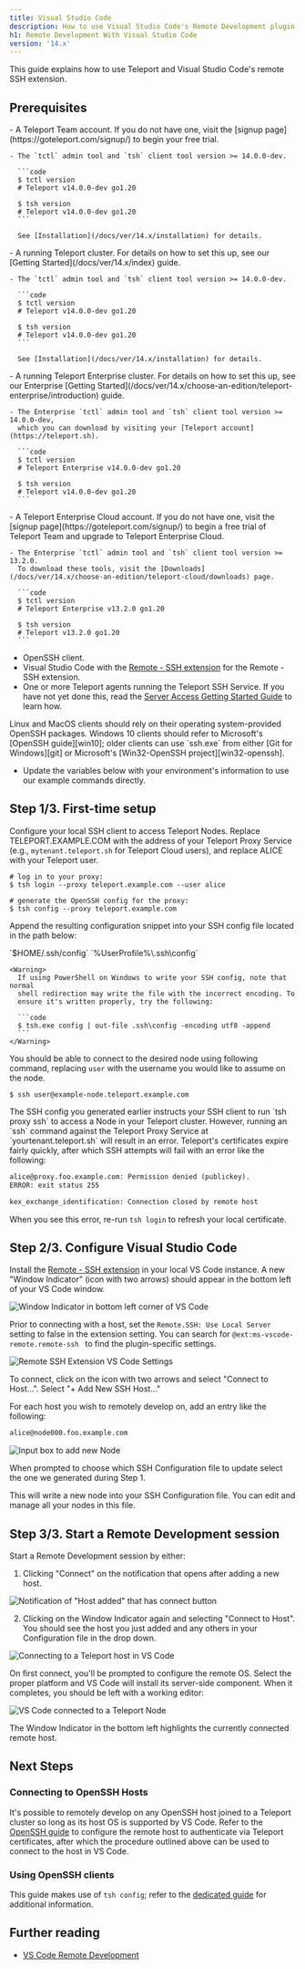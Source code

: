 ```yaml
---
title: Visual Studio Code
description: How to use Visual Studio Code's Remote Development plugin with Teleport
h1: Remote Development With Visual Studio Code
version: '14.x'
---
```


This guide explains how to use Teleport and Visual Studio Code's remote SSH extension.

## Prerequisites

<Tabs>
  <Tab title="Teleport Team">
    - A Teleport Team account. If you do not have one, visit the [signup
      page](https://goteleport.com/signup/) to begin your free trial.

    - The `tctl` admin tool and `tsh` client tool version >= 14.0.0-dev.

      ```code
      $ tctl version
      # Teleport v14.0.0-dev go1.20

      $ tsh version
      # Teleport v14.0.0-dev go1.20
      ```

      See [Installation](/docs/ver/14.x/installation) for details.
  </Tab>

  <Tab title="Teleport Community Edition">
    - A running Teleport cluster. For details on how to set this up, see our
      [Getting Started](/docs/ver/14.x/index) guide.

    - The `tctl` admin tool and `tsh` client tool version >= 14.0.0-dev.

      ```code
      $ tctl version
      # Teleport v14.0.0-dev go1.20

      $ tsh version
      # Teleport v14.0.0-dev go1.20
      ```

      See [Installation](/docs/ver/14.x/installation) for details.
  </Tab>

  <Tab title="Teleport Enterprise">
    - A running Teleport Enterprise cluster. For details on how to set this up, see our Enterprise
      [Getting Started](/docs/ver/14.x/choose-an-edition/teleport-enterprise/introduction) guide.

    - The Enterprise `tctl` admin tool and `tsh` client tool version >= 14.0.0-dev,
      which you can download by visiting your [Teleport account](https://teleport.sh).

      ```code
      $ tctl version
      # Teleport Enterprise v14.0.0-dev go1.20

      $ tsh version
      # Teleport v14.0.0-dev go1.20
      ```
  </Tab>

  <Tab title="Teleport Enterprise Cloud">
    - A Teleport Enterprise Cloud account. If you do not have one, visit the [signup
      page](https://goteleport.com/signup/) to begin a free trial of Teleport Team
      and upgrade to Teleport Enterprise Cloud.

    - The Enterprise `tctl` admin tool and `tsh` client tool version >= 13.2.0.
      To download these tools, visit the [Downloads](/docs/ver/14.x/choose-an-edition/teleport-cloud/downloads) page.

      ```code
      $ tctl version
      # Teleport Enterprise v13.2.0 go1.20

      $ tsh version
      # Teleport v13.2.0 go1.20
      ```
  </Tab>
</Tabs>

- OpenSSH client.
- Visual Studio Code with the [Remote - SSH extension](https://code.visualstudio.com/docs/remote/ssh#_system-requirements)
  for the Remote - SSH extension.
- One or more Teleport agents running the Teleport SSH Service. If you have not yet
  done this, read the
  [Server Access Getting Started Guide](/docs/ver/14.x/server-access/getting-started) to learn how.

<Note>
  Linux and MacOS clients should rely on their operating system-provided OpenSSH
  packages. Windows 10 clients should refer to Microsoft's [OpenSSH guide][win10];
  older clients can use `ssh.exe` from either [Git for Windows][git] or
  Microsoft's [Win32-OpenSSH project][win32-openssh].
</Note>

- Update the variables below with your environment's information to use our example commands directly.

## Step 1/3. First-time setup

Configure your local SSH client to access Teleport Nodes. Replace TELEPORT.EXAMPLE.COM with the address of your Teleport Proxy Service (e.g., `mytenant.teleport.sh` for Teleport Cloud users), and replace ALICE with your Teleport user.

```code
# log in to your proxy:
$ tsh login --proxy teleport.example.com --user alice

# generate the OpenSSH config for the proxy:
$ tsh config --proxy teleport.example.com
```

Append the resulting configuration snippet into your SSH config file located
in the path below:

<Tabs>
  <Tab title="Linux/MacOS">
    `$HOME/.ssh/config`
  </Tab>

  <Tab title="Windows">
    `%UserProfile%\.ssh\config`

    <Warning>
      If using PowerShell on Windows to write your SSH config, note that normal
      shell redirection may write the file with the incorrect encoding. To
      ensure it's written properly, try the following:

      ```code
      $ tsh.exe config | out-file .ssh\config -encoding utf8 -append
      ```
    </Warning>
  </Tab>
</Tabs>

You should be able to connect to the desired node using following command, replacing `user` with the username you would like to assume on the node.

```code
$ ssh user@example-node.teleport.example.com
```

<Accordion title="Teleport Cloud">
  The SSH config you generated earlier instructs your SSH client to run `tsh proxy ssh` to access a Node in your Teleport cluster. However, running an `ssh` command against the Teleport Proxy Service at `yourtenant.teleport.sh` will result in an error.
</Accordion>

<Note>
  Teleport's certificates expire fairly quickly, after which SSH
  attempts will fail with an error like the following:

  ```txt
  alice@proxy.foo.example.com: Permission denied (publickey).
  ERROR: exit status 255

  kex_exchange_identification: Connection closed by remote host
  ```

  When you see this error, re-run `tsh login` to refresh your local certificate.
</Note>

## Step 2/3. Configure Visual Studio Code

Install the [Remote - SSH extension][remote-ssh] in your local VS Code instance.
A new "Window Indicator" (icon with two arrows) should appear in the bottom left of your VS Code window.

![Window Indicator in bottom left corner of VS Code](/assets/window-indicator-e1adfa6406.png)

Prior to connecting with a host, set the `Remote.SSH: Use Local Server` setting
to false in the extension setting. You can search for
`@ext:ms-vscode-remote.remote-ssh ` to find the plugin-specific settings.

![Remote SSH Extension VS Code Settings](/assets/settings-b88b99dd25.png)

To connect, click on the icon with two arrows and select "Connect to Host...".
Select "+ Add New SSH Host..."

For each host you wish to remotely develop on, add an entry like the following:

```txt
alice@node000.foo.example.com
```

![Input box to add new Node](/assets/add-host-780969773a.png)

When prompted to choose which SSH Configuration file to update select the one we generated during Step 1.

This will write a new node into your SSH Configuration file. You can edit and manage all your nodes in this file.

## Step 3/3. Start a Remote Development session

Start a Remote Development session by either:

1. Clicking "Connect" on the notification that opens after adding a new host.

![Notification of "Host added" that has connect button](/assets/host-added-notification-c752d8f363.png)

2. Clicking on the Window Indicator again and selecting "Connect to Host".
   You should see the host you just added and any others in your Configuration file in the drop down.

![Connecting to a Teleport host in VS Code](/assets/select-host-to-connect-a25552fba5.png)

On first connect, you'll be prompted to configure the remote OS. Select the
proper platform and VS Code will install its server-side component. When it
completes, you should be left with a working editor:

![VS Code connected to a Teleport Node](/assets/connected-editor-254c7ba9e7.png)

The Window Indicator in the bottom left highlights the currently connected remote host.

## Next Steps

### Connecting to OpenSSH Hosts

It's possible to remotely develop on any OpenSSH host joined to a Teleport
cluster so long as its host OS is supported by VS Code. Refer to the
[OpenSSH guide](/docs/ver/14.x/server-access/guides/openssh) to configure the remote host to authenticate via
Teleport certificates, after which the procedure outlined above can be used to
connect to the host in VS Code.

### Using OpenSSH clients

This guide makes use of `tsh config`; refer to the
[dedicated guide](/docs/ver/14.x/server-access/guides/openssh) for additional information.

## Further reading

- [VS Code Remote Development](https://code.visualstudio.com/docs/remote/remote-overview)

[remote-ssh]: https://marketplace.visualstudio.com/items?itemName=ms-vscode-remote.remote-ssh

[win10]: https://docs.microsoft.com/en-us/windows-server/administration/openssh/openssh_install_firstuse

[git]: https://git-scm.com/downloads

[remote-ssh-docs]: https://code.visualstudio.com/docs/remote/ssh

[win32-openssh]: https://github.com/powershell/Win32-OpenSSH
